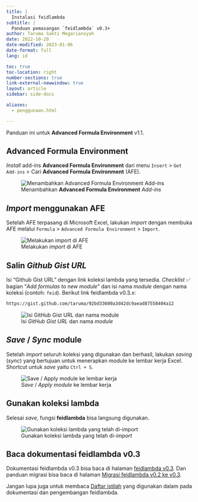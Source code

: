 ```yaml
---
title: |
  Instalasi feidlambda
subtitle: |
  Panduan pemasangan `feidlambda` v0.3+
author: Taruma Sakti Megariansyah
date: 2022-10-20
date-modified: 2023-01-06
date-format: full
lang: id

toc: true
toc-location: right
number-sections: true
link-external-newwindow: true
layout: article
sidebar: side-docs

aliases: 
  - penggunaan.html

---
```


Panduan ini untuk __Advanced Formula Environment__ v1.1.

## **Advanced Formula Environment**

_Install_ add-ins **Advanced Formula Environment** dari menu `Insert` > `Get Add-ins` > Cari **Advanced Formula Environment** (AFE). 

::: {.column-page}
![Menambahkan **Advanced Formula Environment** _Add-ins_](https://user-images.githubusercontent.com/1007910/192432581-0fd50e59-b0d0-4d9a-b802-81fda91060cb.png)
:::

## _Import_ menggunakan AFE

Setelah AFE terpasang di Microsoft Excel, lakukan _import_ dengan membuka AFE melalui `Formula` > `Advanced Formula Environment` > `Import`. 

::: {.column-page}
![Melakukan _import_ di AFE](https://user-images.githubusercontent.com/1007910/210946239-4c14ea78-eb85-42b3-a2f6-976e3f6b2704.png)

:::

## Salin _Github Gist URL_

Isi "Github Gist URL" dengan link koleksi lambda yang tersedia. _Checklist_ ✅ bagian "_Add formulas to new module_" dan isi nama _module_ dengan nama koleksi (contoh: `feid`). Berikut link feidlambda v0.3.x:

```default
https://gist.github.com/taruma/92bd33600a3d42dc9aead87558404a12
```

![Isi _GitHub Gist URL_ dan nama _module_](https://user-images.githubusercontent.com/1007910/210946750-5b2563aa-3e23-4147-8771-d7ab7a40a5e4.png)

## _Save_ / _Sync_ module 

Setelah _import_ seluruh koleksi yang digunakan dan berhasil, lakukan _saving_ (_sync_) yang bertujuan untuk menerapkan module ke lembar kerja Excel. Shortcut untuk _save_ yaitu `Ctrl + S`. 

![_Save_ / _Apply module_ ke lembar kerja](https://user-images.githubusercontent.com/1007910/210946979-d64c1d4a-b61b-4ab1-ab7b-b2d2c6ae4e1c.png)

## Gunakan koleksi lambda

Selesai _save_, fungsi **feidlambda** bisa langsung digunakan. 

::: {.column-page}
![Gunakan koleksi lambda yang telah di-_import_](https://user-images.githubusercontent.com/1007910/210947524-d4a8bce7-d33d-47b4-8a72-6cf5244c9651.png)
:::

## Baca dokumentasi **feidlambda** v0.3

Dokumentasi feidlambda v0.3 bisa baca di halaman [feidlambda v0.3](/release/feidlambda-0-3.qmd). Dan panduan migrasi bisa baca di halaman [Migrasi feidlambda v0.2 ke v0.3](/article/migration-v0-2-to-v0-3.qmd).

Jangan lupa juga untuk membaca [Daftar istilah](/docs/glossary.qmd) yang digunakan dalam pada dokumentasi dan pengembangan feidlambda. 